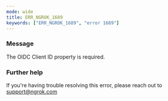 ```yaml
---
mode: wide
title: ERR_NGROK_1689
keywords: ["ERR_NGROK_1689", "error 1689"]
---
```


### Message

The OIDC Client ID property is required.

### Further help

If you're having trouble resolving this error, please reach out to [support@ngrok.com](mailto:support@ngrok.com?subject=Help%20with%20ERR_NGROK_1689)
